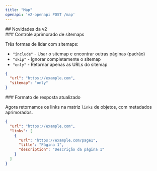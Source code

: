 ```yaml
---
title: "Map"
openapi: 'v2-openapi POST /map'
---
```


<div id="whats-new-in-v2">
  ## Novidades da v2
</div>

<div id="better-sitemap-control">
  ### Controle aprimorado de sitemaps
</div>

Três formas de lidar com sitemaps:

* `"include"` - Usar o sitemap e encontrar outras páginas (padrão)
* `"skip"` - Ignorar completamente o sitemap
* `"only"` - Retornar apenas as URLs do sitemap

```json
{
  "url": "https://example.com",
  "sitemap": "only"
}
```


<div id="response-format-changed">
  ### Formato de resposta atualizado
</div>

Agora retornamos os links na matriz `links` de objetos, com metadados aprimorados.

```json
{
  "url": "https://example.com",
  "links": [
    {
      "url": "https://example.com/page1",
      "title": "Página 1",
      "description": "Descrição da página 1"
    }
  ]
}
```

